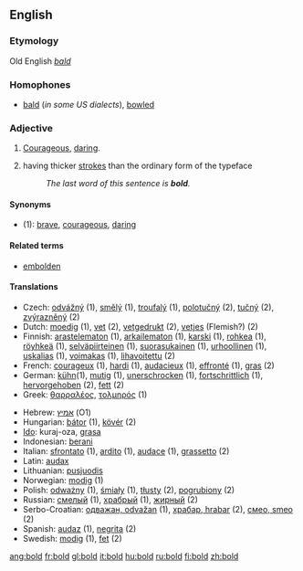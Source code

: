 ==English==

===Etymology===
Old English ''[[bald]]''

===Homophones===
*[[bald]] (''in some US dialects''), [[bowl]]ed

===Adjective===
{{en-adj|er}}

#[[courageous|Courageous]], [[daring]].
# {{tag|of a typeface}} having thicker [[stroke]]s than the ordinary form of the typeface
#: ''The last word of this sentence is '''bold'''.''

====Synonyms====
*(1): [[brave]], [[courageous]], [[daring]]

====Related terms====
*[[embolden]]

====Translations====
{{rfc-trans}}
{{top}}
*Czech: [[:cs:odvážný|odvážný]] (1), [[:cs:smělý|smělý]] (1), [[:cs:troufalý|troufalý]] (1), [[:cs:polotučný|polotučný]] (2), [[:cs:tučný|tučný]] (2), [[:cs:zvýrazněný|zvýrazněný]] (2)
*Dutch: [[moedig]] (1), [[vet]] (2), [[vetgedrukt]] (2), [[vetjes]] (Flemish?) (2)
*Finnish: [[arastelematon]] (1), [[arkailematon]] (1), [[karski]] (1), [[rohkea]] (1), [[röyhkeä]] (1), [[selväpiirteinen]] (1), [[suorasukainen]] (1), [[urhoollinen]] (1), [[uskalias]] (1), [[voimakas]] (1), [[lihavoitettu]] (2)
*French: [[courageux]] (1), [[hardi]] (1), [[audacieux]] (1), [[effronté]] (1), [[gras]] (2)
*German: [[kühn]](1), [[mutig]] (1), [[unerschrocken]] (1), [[fortschrittlich]] (1), [[hervorgehoben]] (2), [[fett]] (2)
*Greek:  [[θαρραλέος]], [[τολμηρός]] (1)
{{mid}}
*Hebrew: [[אמיץ]] (O1)
*Hungarian: [[bátor]] (1), [[kövér]] (2)
*[[Ido]]: kuraj-oza, [[grasa]]
*Indonesian: [[:id:berani|berani]]
*Italian: [[sfrontato]] (1), [[ardito]] (1), [[audace]] (1), [[grassetto]] (2)
*Latin: [[audax]]
*Lithuanian: [[pusjuodis]]
*Norwegian: [[modig]] (1)
*Polish: [[odważny]] (1), [[śmiały]] (1), [[tłusty]] (2), [[pogrubiony]] (2)
*Russian: [[смелый]] (1), [[храбрый]] (1), [[жирный]] (2)
*Serbo-Croatian: [[одважан, odvažan]] (1), [[храбар, hrabar]] (2), [[смео, smeo]] (2)
*Spanish: [[audaz]] (1), [[negrita]] (2)
*Swedish: [[modig]] (1), [[fet]] (2)
{{bottom}}

[[ang:bold]]
[[fr:bold]]
[[gl:bold]]
[[it:bold]]
[[hu:bold]]
[[ru:bold]]
[[fi:bold]]
[[zh:bold]]